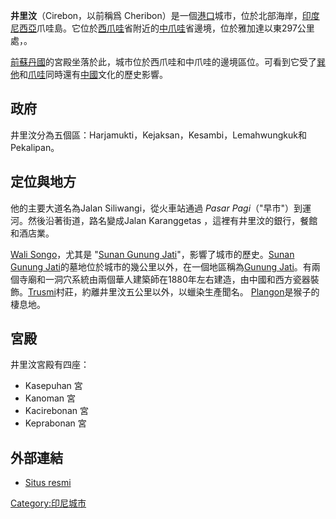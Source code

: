 {{NoteTA
|T=zh-hans:井里汶;zh-hant:井里汶;
|1=zh-hans:井里汶;zh-hant:井里汶;
}}

{{roughtranslation|time=2012-05-28T04:00:47+00:00}}
{{Infobox settlement
|official_name          = Cirebon
|nickname               = ''Kota Udang'' (市蝦), ''Kota Wali'' (市窪裡)
|motto                  = "Gemah Ripah Loh Jinawi"
|image_skyline          = Cirebon City Hall.JPG
|imagesize              =
|image_caption          = 大會堂，井裡汶，西爪哇，印度尼西亞
|image_seal             = Seal of the City of Cirebon.svg
|image_map              =
|mapsize                =
|map_caption            = Location of Cirebon in Indonesia
|pushpin_map            = Indonesia
|coordinates_region     = ID
|subdivision_type       = 國家
|subdivision_name       = [[印度尼西亞|印度尼西亞]]
|subdivision_type1      = 省份
|subdivision_name1      = [[西爪哇|西爪哇]]
|subdivision_type2      =
|subdivision_name2      =
|leader_title           = Mayor
|leader_name            = Subardi S.Pd
|established_title      =
|established_date       =
|area_magnitude         =
|area_total_km2             = 37.54
|area_total_sq_mi        =
|area_land_km2              =
|area_land_sq_mi         =
|area_water_km2             =
|area_water_sq_mi        =
|area_water_percent     =
|area_urban_km2             =
|area_urban_sq_mi        =
|area_metro_km2             =
|area_metro_sq_mi        =
|population_as_of       = 2010
|population_note        =
|population_total       = 295764
|population_density_km2     = auto
|population_density_sq_mi =
|population_metro       =
|population_density_metro_km2 =
|population_density_metro_sq_mi =
|population_urban       =
|timezone               = [[印度尼西亚标准时间|WIB]]
|utc_offset             = +7
|timezone_DST           =
|utc_offset_DST         =
|latd=6 |latm=43 |lats= |latNS=S
|longd=108 |longm=34 |longs= |longEW=E
|elevation_m              =
|elevation_ft           =
|website                = [http://www.cirebonkota.go.id www.cirebonkota.go.id]
|footnotes              =
}}

'''井里汶'''（Cirebon，以前稱爲 Cheribon）是一個[[港口|港口]]城市，位於北部海岸，[[印度尼西亞|印度尼西亞]]爪哇島。它位於[[西爪哇|西爪哇]]省附近的[[中爪哇|中爪哇]]省邊境，位於雅加達以東297公里處，{{Coord|6|43|S|108|34|E|name=Cirebon}}。

[[前蘇丹國|前蘇丹國]]的宮殿坐落於此，城市位於西爪哇和中爪哇的邊境區位。可看到它受了[[巽他|巽他]]和[[爪哇|爪哇]]同時還有[[中國|中國]]文化的歷史影響。

== 政府 ==
井里汶分為五個區：Harjamukti，Kejaksan，Kesambi，Lemahwungkuk和Pekalipan。

== 定位與地方 ==
他的主要大道名為Jalan Siliwangi，從火車站通過 ''Pasar Pagi''（"早市"）到運河。然後沿著街道，路名變成Jalan Karanggetas ，這裡有井里汶的銀行，餐館和酒店業。

[[Wali_Songo|Wali Songo]]，尤其是 "[[Sunan_Gunung_Jati|Sunan Gunung Jati]]"，影響了城市的歷史。[[Sunan_Gunung_Jati|Sunan Gunung Jati]]的墓地位於城市的幾公里以外，在一個地區稱為[[Gunung_Jati|Gunung Jati]]。有兩個寺廟和一洞穴系統由兩個華人建築師在1880年左右建造，由中國和西方瓷器裝飾。[[Trusmi|Trusmi]]村莊，約離井里汶五公里以外，以蠟染生產聞名。 [[Plangon|Plangon]]是猴子的棲息地。

== 宮殿 ==
井里汶宮殿有四座：
*  Kasepuhan 宮
*  Kanoman 宮
*  Kacirebonan 宮
*  Keprabonan 宮

== 外部連結 ==
* {{id}} [http://www.cirebonkota.go.id/ Situs resmi] {{Wayback|url=http://www.cirebonkota.go.id/ |date=20120805080355 }}

{{Authority control}}
{{DEFAULTSORT:Cirebon}}
[[Category:印尼城市|Category:印尼城市]]